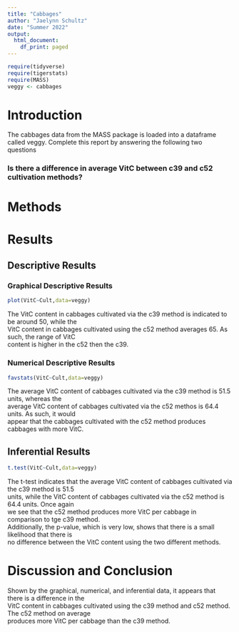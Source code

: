 ```yaml
---
title: "Cabbages"
author: "Jaelynn Schultz"
date: "Summer 2022"
output:
  html_document:
    df_print: paged
---
```


```r
require(tidyverse)
require(tigerstats)
require(MASS)
veggy <- cabbages
```

# Introduction

<!--In this section you explain what you are trying to show.  Where did the data come from?  What is the research or other question you are trying to answer?!-->
 The cabbages data from the MASS package is loaded into a dataframe called veggy. Complete this report by answering the following two questions  
 
### Is there a difference in average VitC between c39 and c52 cultivation methods?  

# Methods

<!--Decide on your methods:  use "variable analysis" or other appropriate descriptors.  Make sure to choose at least one graphical method and at least one numerical method.!-->

# Results

<!--Divide this section into two sub-sections:  One for your descriptive  results and one for your inferential results.!-->

## Descriptive Results

### Graphical Descriptive Results

<!--Graphical results here.  Make sure to show your code.  Provide appropriate labels for axes, giving units if possible, and provide a good title for the graph, too.  Use the graphical results to describe the patterns if any that exist in the data as focused toward the research question!-->

```r
plot(VitC~Cult,data=veggy)
```
  
The VitC content in cabbages cultivated via the c39 method is indicated to be around 50, while the  
VitC content in cabbages cultivated using the c52 method averages 65. As such, the range of VitC   
content is higher in the c52 then the c39.  

### Numerical Descriptive Results

<!--Numerical results go here. Use the numerical results to describe the patterns if any that exist in the data as focused toward the research question!-->

```r
favstats(VitC~Cult,data=veggy)
```
  
The average VitC content of cabbages cultivated via the c39 method is 51.5 units, whereas the   
average VitC content of cabbages cultivated via the c52 methos is 64.4 units. As such, it would  
appear that the cabbages cultivated with the c52 method produces cabbages with more VitC.

## Inferential Results

<!--State hypothesis clearly.  Make sure your discussion of the inferential test covers all the aspects that the test output produces, such as test statistic, p-value etc.  Make a decision about the null hypothesis, explain the assumptions on which the selected test/procedure was based, and why the chosen procedure satisfys the assumptions and is appropriate to answer the research question!-->

```r
t.test(VitC~Cult,data=veggy)
```
  
The t-test indicates that the average VitC content of cabbages cultivated via the c39 method is 51.5  
units, while the VitC content of cabbages cultivated via the c52 method is 64.4 units. Once again  
we see that the c52 method produces more VitC per cabbage in comparison to tge c39 method.  
Additionally, the p-value, which is very low, shows that there is a small likelihood that there is  
no difference between the VitC content using the two different methods.
  
# Discussion and Conclusion

<!--Discussion and conclusion here.  If you found a relationship be sure to consider whether the relationship occurs because one of the variavbles causes the other, or whether they perhasps are related for some other reason.  Watch the chapter 6 videos from the GeorgeTown videos collection.!-->
  
Shown by the graphical, numerical, and inferential data, it appears that there is a difference in the  
VitC content in cabbages cultivated using the c39 method and c52 method. The c52 method on average  
produces more VitC per cabbage than the c39 method. 

